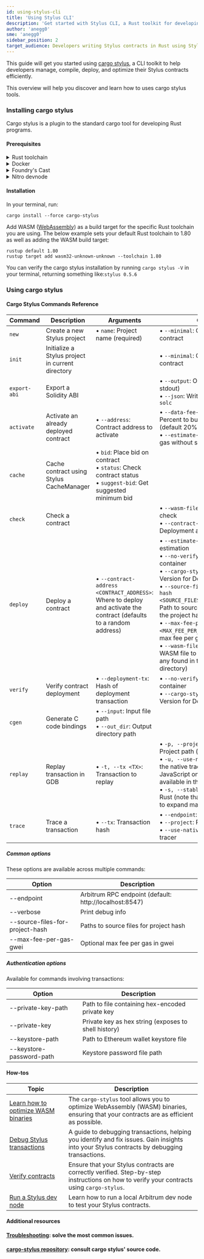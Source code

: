 ```yaml
---
id: using-stylus-cli
title: 'Using Stylus CLI'
description: 'Get started with Stylus CLI, a Rust toolkit for developing Stylus contracts'
author: 'anegg0'
sme: 'anegg0'
sidebar_position: 2
target_audience: Developers writing Stylus contracts in Rust using Stylus
---
```


This guide will get you started using [cargo stylus](https://github.com/OffchainLabs/cargo-stylus), a CLI toolkit to help developers manage, compile, deploy, and optimize their Stylus contracts efficiently.

This overview will help you discover and learn how to uses cargo stylus tools.

### Installing cargo stylus

Cargo stylus is a plugin to the standard cargo tool for developing Rust programs.

#### Prerequisites

<details>
<summary>Rust toolchain</summary>

Follow the instructions on [Rust Lang's installation page](https://www.rust-lang.org/tools/install) to install a complete Rust toolchain (v1.81 or older; v1.82 is currently not supported) on your system. After installation, ensure you can access the programs `rustup`, `rustc`, and `cargo` from your preferred terminal application.

</details>

<details>
<summary>Docker</summary>

We will use the testnet, and some `cargo stylus` commands will require Docker to operate.

You can download Docker from [Docker's website](https://www.docker.com/products/docker-desktop).

</details>

<details>
<summary>Foundry's Cast</summary>

[Foundry's Cast](https://book.getfoundry.sh/cast/) is a command-line tool for interacting with your EVM contracts.

</details>

<details>
<summary>Nitro devnode</summary>

Stylus is available on Arbitrum Sepolia, but we'll use nitro devnode, which has a pre-funded wallet, saving us the effort of wallet provisioning or running out of tokens to send transactions.

```shell title="Install your devnode"
git clone https://github.com/OffchainLabs/nitro-devnode.git
cd nitro-devnode
```

```shell title="Launch your devnode"
./run-dev-node.sh
```

</details>

#### Installation

In your terminal, run:

```shell
cargo install --force cargo-stylus
```

Add WASM ([WebAssembly](https://webassembly.org/)) as a build target for the specific Rust toolchain you are using. The below example sets your default Rust toolchain to 1.80 as well as adding the WASM build target:

```shell
rustup default 1.80
rustup target add wasm32-unknown-unknown --toolchain 1.80
```

You can verify the cargo stylus installation by running `cargo stylus -V` in your terminal, returning something like:`stylus 0.5.6`

### Using cargo stylus

#### Cargo Stylus Commands Reference

| Command      | Description                                      | Arguments                                                                                                             | Options                                                                                                                                                                                                                                                                                                                                                                                                                                                                                        | Example Usage                                                                                         |
| ------------ | ------------------------------------------------ | --------------------------------------------------------------------------------------------------------------------- | ---------------------------------------------------------------------------------------------------------------------------------------------------------------------------------------------------------------------------------------------------------------------------------------------------------------------------------------------------------------------------------------------------------------------------------------------------------------------------------------------- | ----------------------------------------------------------------------------------------------------- |
| `new`        | Create a new Stylus project                      | • `name`: Project name (required)                                                                                     | • `--minimal`: Create a minimal contract                                                                                                                                                                                                                                                                                                                                                                                                                                                       | `cargo stylus new <YOUR_PROJECT_NAME>`                                                                |
| `init`       | Initialize a Stylus project in current directory |                                                                                                                       | • `--minimal`: Create a minimal contract                                                                                                                                                                                                                                                                                                                                                                                                                                                       | `cargo stylus init --minimal`                                                                         |
| `export-abi` | Export a Solidity ABI                            |                                                                                                                       | • `--output`: Output file (defaults to stdout)<br />• `--json`: Write JSON ABI using `solc`                                                                                                                                                                                                                                                                                                                                                                                                    | `cargo stylus export-abi --json`                                                                      |
| `activate`   | Activate an already deployed contract            | • `--address`: Contract address to activate                                                                           | • `--data-fee-bump-percent`: Percent to bump estimated fee (default 20%)<br />• `--estimate-gas`: Only estimate gas without sending transaction                                                                                                                                                                                                                                                                                                                                                | `cargo stylus activate --address <CONTRACT_ADDRESS>`                                                  |
| `cache`      | Cache contract using Stylus CacheManager         | • `bid`: Place bid on contract<br />• `status`: Check contract status<br />• `suggest-bid`: Get suggested minimum bid |                                                                                                                                                                                                                                                                                                                                                                                                                                                                                                | `cargo stylus cache bid --address <CONTRACT_ADDRESS>`                                                 |
| `check`      | Check a contract                                 |                                                                                                                       | • `--wasm-file`: WASM file to check<br />• `--contract-address`: Deployment address                                                                                                                                                                                                                                                                                                                                                                                                            |                                                                                                       |
| `deploy`     | Deploy a contract                                | • `--contract-address <CONTRACT_ADDRESS>`: Where to deploy and activate the contract (defaults to a random address)   | • `--estimate-gas`: Only perform estimation<br />• `--no-verify`: Skip reproducible container<br />• `--cargo-stylus-version`: Version for Docker image<br />• `--source-files-for-project-hash <SOURCE_FILES_FOR_PROJECT_HASH>`: Path to source files to include in the project hash<br />• `--max-fee-per-gas-gwei <MAX_FEE_PER_GAS_GWEI>`: Optional max fee per gas in gwei units<br />• `--wasm-file <WASM_FILE>`: The WASM file to check (defaults to any found in the current directory) | `cargo stylus deploy --endpoint='http://localhost:8547' --private-key="<PRIVATE_KEY>" --estimate-gas` |
| `verify`     | Verify contract deployment                       | • `--deployment-tx`: Hash of deployment transaction                                                                   | • `--no-verify`: Skip reproducible container<br />• `--cargo-stylus-version`: Version for Docker image                                                                                                                                                                                                                                                                                                                                                                                         |                                                                                                       |
| `cgen`       | Generate C code bindings                         | • `--input`: Input file path<br />• `--out_dir`: Output directory path                                                |                                                                                                                                                                                                                                                                                                                                                                                                                                                                                                |                                                                                                       |
| `replay`     | Replay transaction in GDB                        | • `-t, --tx <TX>`: Transaction to replay                                                                              | • `-p, --project <PROJECT>`: Project path (default: `.`)<br />• `-u, --use-native-tracer`: Use the native tracer instead of the JavaScript one (may not be available in the node)<br />• `-s, --stable-rust`: Use stable Rust (note that nightly is needed to expand macros)                                                                                                                                                                                                                   | `cargo stylus replay --tx <TX>`                                                                       |
| `trace`      | Trace a transaction                              | • `--tx`: Transaction hash                                                                                            | • `--endpoint`: RPC endpoint<br />• `--project`: Project path<br />• `--use-native-tracer`: Use native tracer                                                                                                                                                                                                                                                                                                                                                                                  |                                                                                                       |

##### Common options

These options are available across multiple commands:

| Option                          | Description                                            |
| ------------------------------- | ------------------------------------------------------ |
| --endpoint                      | Arbitrum RPC endpoint (default: http://localhost:8547) |
| --verbose                       | Print debug info                                       |
| --source-files-for-project-hash | Paths to source files for project hash                 |
| --max-fee-per-gas-gwei          | Optional max fee per gas in gwei                       |

##### Authentication options

Available for commands involving transactions:

| Option                   | Description                                          |
| ------------------------ | ---------------------------------------------------- |
| --private-key-path       | Path to file containing hex-encoded private key      |
| --private-key            | Private key as hex string (exposes to shell history) |
| --keystore-path          | Path to Ethereum wallet keystore file                |
| --keystore-password-path | Keystore password file path                          |

#### How-tos

| Topic                                                                                              | Description                                                                                                                                 |
| -------------------------------------------------------------------------------------------------- | ------------------------------------------------------------------------------------------------------------------------------------------- |
| [Learn how to optimize WASM binaries](https://docs.arbitrum.io/stylus/how-tos/optimizing-binaries) | The `cargo-stylus` tool allows you to optimize WebAssembly (WASM) binaries, ensuring that your contracts are as efficient as possible.      |
| [Debug Stylus transactions](https://docs.arbitrum.io/stylus/how-tos/debug-stylus-transactions)     | A guide to debugging transactions, helping you identify and fix issues. Gain insights into your Stylus contracts by debugging transactions. |
| [Verify contracts](https://docs.arbitrum.io/stylus/how-tos/verify-contracts)                       | Ensure that your Stylus contracts are correctly verified. Step-by-step instructions on how to verify your contracts using `cargo-stylus`.   |
| [Run a Stylus dev node](https://docs.arbitrum.io/run-arbitrum-node/run-local-dev-node)             | Learn how to run a local Arbitrum dev node to test your Stylus contracts.                                                                   |

#### Additional resources

#### [Troubleshooting](https://docs.arbitrum.io/stylus/troubleshooting-building-stylus): solve the most common issues.

#### [cargo-stylus repository](https://github.com/OffchainLabs/stylus): consult cargo stylus' source code.
